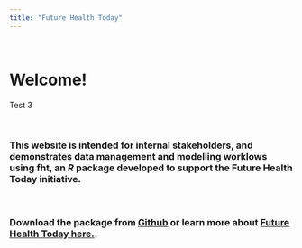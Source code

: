 ```yaml
---
title: "Future Health Today"
---
```

&nbsp;
&nbsp;

# Welcome! 

Test 3

&nbsp;
&nbsp;

### This website is intended for internal stakeholders, and demonstrates data management and modelling worklows using **fht**, an *R* package developed to support the **Future Health Today** initiative.

&nbsp;
&nbsp;

### Download the package from [Github](https://github.com/PsychlytxTD) or learn more about [Future Health Today here.](https://medicine.unimelb.edu.au/school-structure/general-practice/engagement/primary-care-community/research/future-health-today).

&nbsp;
&nbsp;
&nbsp;
&nbsp;
&nbsp;
&nbsp;
